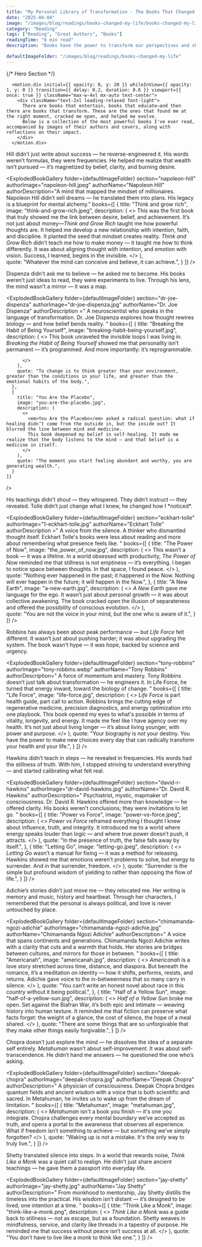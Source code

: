 ```yaml
---
title: "My Personal Library of Transformation - The Books That Changed Everything"
date: "2025-04-04"
image: "/images/blog/readings/books-changed-my-life/books-changed-my-life.jpg"
category: "Reading"
tags: ["Reading", "Great Authors", "Books"]
readingTime: "6 min read"
description: "​Books have the power to transform our perspectives and shape our lives. Here are some of my favorite books and authors who have profoundly impacted me:"

defaultImageFolder: "/images/blog/readings/books-changed-my-life"
---
```








<script type="application/ld+json">{`
{
  "@context": "https://schema.org",
  "@type": "BlogPosting",
  "headline": "My Personal Library of Transformation: The Books That Changed Everything"",
  "image": ["/images/blog/readings/books-changed-my-life/books-changed-my-life.jpg"],
  "datePublished": "2023-09-24",
  "author": { "@type": "Person", "name": "Amadou" },
  "publisher": {
    "@type": "Organization",
    "name": "Amadou Mamane",
    "logo": { "@type": "ImageObject", "url": "https://amadoumamane.fr/images/profile.jpeg" }
  },
  "description": "​Books have the power to transform our perspectives and shape our lives. Here are some of my favorite books and authors who have profoundly impacted me"
}
`}</script>

<main className="min-h-screen w-full bg-secondary-light dark:bg-primary-dark text-gray-900 dark:text-gray-50 overflow-x-hidden transition-colors duration-300">





{/* Hero Section */}
 
  <Section >

  
      <motion.div initial={{ opacity: 0, y: 20 }} whileInView={{ opacity: 1, y: 0 }} transition={{ delay: 0.2, duration: 0.6 }} viewport={{ once: true }} className="max-w-4xl mx-auto text-center">
        <div className="text-2xl leading-relaxed font-light">
          There are books that entertain, books that educate—and then there are books that transform. These are the ones that found me at the right moment, cracked me open, and helped me evolve. 
          Below is a collection of the most powerful books I've ever read, accompanied by images of their authors and covers, along with reflections on their impact.​
        </div>
      </motion.div>

  </Section>

<SectionDivider />

<div className="w-24 h-1 mx-auto bg-gradient-to-r from-indigo-400 to-purple-400 mt-32 rounded-full dark:hidden" />


<Section title="💼  Napoleon Hill – The Inner Architect of Wealth" marginTop = 'mt-4'>
  <div className="text-center max-w-3xl mx-auto mb-10 mt-8">
    <p className="text-xl text-gray-600 dark:text-gray-300 leading-relaxed">
      Hill didn’t just write about success — he reverse-engineered it. His words weren’t formulas, they were frequencies. He helped me realize that wealth isn’t pursued — it’s magnetized by belief, clarity, and burning desire.
    </p>
  </div>

  <ExplodedBookGallery
    folder={defaultImageFolder}
    section="napoleon-hill"
    authorImage="napoleon-hill.jpeg"
    authorName="Napoleon Hill"
    authorDescription="A mind that mapped the mindset of millionaires. Napoleon Hill didn’t sell dreams — he translated them into plans. His legacy is a blueprint for mental alchemy."
    books={[
      {
        title: "Think and grow rich",
        image: "think-and-grow-rich.jpeg",
        description: (
          <>
          This was the first book that truly showed me the link between desire, belief, and achievement. It’s not just about money—<em>Think and Grow Rich</em>  taught me how powerful thoughts are. It helped me develop a new relationship with intention, faith, and discipline. It planted the seed that mindset creates reality.
            <em>Think and Grow Rich</em> didn’t teach me how to make money — it taught me how to think differently. It was about aligning thought with intention, and emotion with vision. Success, I learned, begins in the invisible.
          </>
        ),   
        quote: "Whatever the mind can conceive and believe, it can achieve.",
      }
    ]}
  />
</Section>




<SectionDivider />






<Section title="🧠 Dr. Joe Dispenza – Rerouting Reality from the Inside Out" marginTop = 'mt-0'>
  <div className="text-center max-w-3xl mx-auto mb-10 mt-8">
    <p className="text-xl text-gray-600 dark:text-gray-300 leading-relaxed">
      Dispenza didn't ask me to believe — he asked me to become. His books weren’t just ideas to read, they were experiments to live. Through his lens, the mind wasn’t a mirror — it was a map.
    </p>
  </div>

  <ExplodedBookGallery
    folder={defaultImageFolder}
    section="dr-joe-dispenza"
    authorImage="dr-joe-dispenza.jpg"
    authorName="Dr. Joe Dispenza"
    authorDescription ="
            A neuroscientist who speaks in the language of transformation. Dr. Joe Dispenza explores how thought rewires biology — and how belief bends reality.
      "
    books={[
      {
        title: "Breaking the Habit of Being Yourself",
        image: "breaking-habit-being-yourself.jpg",
        description: (
          <>
            This book unraveled the invisible loops I was living in. <em>Breaking the Habit of Being Yourself</em> showed me that personality isn’t permanent — it’s programmed. And more importantly: it’s reprogrammable.


          </>
        ),       
        quote: "To change is to think greater than your environment, greater than the conditions in your life, and greater than the emotional habits of the body.",
      },
      {
        title: "You Are the Placebo",
        image: "you-are-the-placebo.jpg",
        description: (
          <>
            <em>You Are the Placebo</em> asked a radical question: what if healing didn’t come from the outside in, but the inside out? It blurred the line between mind and medicine.
            This book deepened my belief in self-healing. It made me realize that the body listens to the mind — and that belief is a medicine in itself.
          </>
        ),   
        quote: "The moment you start feeling abundant and worthy, you are generating wealth.",
      }
    ]}
  />
</Section>

<SectionDivider />


<Section title="🧘‍♂️  Eckhart Tolle – A Quiet Revolution" marginTop = 'mt-0'>
  <div className="text-center max-w-3xl mx-auto mb-10 mt-8">
    <p className="text-xl text-gray-600 dark:text-gray-300 leading-relaxed">
      His teachings didn’t shout — they whispered. They didn’t instruct — they revealed. Tolle didn’t just change what I knew, he changed how I *noticed*.
    </p>
  </div>

  <ExplodedBookGallery
    folder={defaultImageFolder}
    section="eckhart-tolle"
    authorImage="1-eckhart-tolle.jpg"
    authorName="Eckhart Tolle"
    authorDescription ="
      A voice from the silence. A thinker who dismantled thought itself. Eckhart Tolle's books were less about reading and more about remembering what presence feels like.
      "
    books={[
      {
        title: "The Power of Now",
        image: "the_power_of_now.jpg",
        description: (
          <>
            This wasn’t a book — it was a lifeline. In a world obsessed with productivity, <em>The Power of Now</em> reminded me that stillness is not emptiness — it’s everything. I began to notice space between thoughts. In that space, I found peace.
          </>
        ),       
         quote: "Nothing ever happened in the past; it happened in the Now. Nothing will ever happen in the future; it will happen in the Now.",
      },
      {
        title: "A New Earth",
        image: "a-new-earth.jpg",
        description: (
          <>
          <em>A New Earth</em> gave me language for the ego. It wasn’t just about personal growth — it was about collective awakening. The book cracked open the illusion of separateness and offered the possibility of conscious evolution.
          </>
        ),   
        quote: "You are not the voice in your mind, but the one who is aware of it.",
      }
    ]}
  />
</Section>


<SectionDivider />



<Section title="🔥 Tony Robbins – Vitality as Strategy" marginTop = 'mt-0'>
  <div className="text-center max-w-3xl mx-auto mb-10 mt-8">
    <p className="text-xl text-gray-600 dark:text-gray-300 leading-relaxed">
      Robbins has always been about peak performance — but <em>Life Force</em> felt different. It wasn’t just about pushing harder; it was about upgrading the system. The book wasn’t hype — it was hope, backed by science and urgency.
    </p>
  </div>

  <ExplodedBookGallery
    folder={defaultImageFolder}
    section="tony-robbins"
    authorImage="tony-robbins.webp"
    authorName="Tony Robbins"
    authorDescription="
      A force of momentum and mastery. Tony Robbins doesn’t just talk about transformation — he engineers it. In Life Force, he turned that energy inward, toward the biology of change.
    "
    books={[
      {
        title: "Life Force",
        image: "life-force.jpg",
        description: (
          <>
            <em>Life Force</em> is part health guide, part call to action. Robbins brings the cutting edge of regenerative medicine, precision diagnostics, and energy optimization into one playbook. This book opened my eyes to what's possible in terms of vitality, longevity, and energy. It made me feel like I have agency over my health. It’s not just about living longer — it’s about living younger, with power and purpose.
          </>
        ),
        quote: "Your biography is not your destiny. You have the power to make new choices every day that can radically transform your health and your life.",
      }
    ]}
  />
</Section>


<SectionDivider />



<Section title="🕊️ Dr. David R. Hawkins – Mapping the Invisible Terrain" marginTop = 'mt-0'>
  <div className="text-center max-w-3xl mx-auto mb-10 mt-8">
    <p className="text-xl text-gray-600 dark:text-gray-300 leading-relaxed">
      Hawkins didn’t teach in steps — he revealed in frequencies. His words had the stillness of truth. With him, I stopped striving to understand everything — and started calibrating what felt real.
    </p>
  </div>

  <ExplodedBookGallery
    folder={defaultImageFolder}
    section="david-r-hawkins"
    authorImage="dr-david-hawkins.jpg"
    authorName="Dr. David R. Hawkins"
    authorDescription="
      Psychiatrist, mystic, mapmaker of consciousness. Dr. David R. Hawkins offered more than knowledge — he offered clarity. His books weren’t conclusions; they were invitations to let go.
    "
    books={[
      {
        title: "Power vs Force",
        image: "power-vs-force.jpeg",
        description: (
          <>
            <em>Power vs Force</em> reframed everything I thought I knew about influence, truth, and integrity. It introduced me to a world where energy speaks louder than logic — and where true power doesn’t push, it attracts.
          </>
        ),
        quote: "In the presence of truth, the false falls away by itself.",
      },
      {
        title: "Letting Go",
        image: "letting-go.jpeg",
        description: (
          <>
            <em>Letting Go</em> wasn’t a manual for fixing — it was a method for releasing. Hawkins showed me that emotions weren’t problems to solve, but energy to surrender. And in that surrender, freedom.
          </>
        ),
        quote: "Surrender is the simple but profound wisdom of yielding to rather than opposing the flow of life.",
      }
    ]}
  />
</Section>


<SectionDivider />


<Section title="🌍 Chimamanda Ngozi Adichie – Stories That Carry Home" marginTop = 'mt-0'>
  <div className="text-center max-w-3xl mx-auto mb-10 mt-8">
    <p className="text-xl text-gray-600 dark:text-gray-300 leading-relaxed">
      Adichie’s stories didn’t just move me — they relocated me. Her writing is memory and music, history and heartbeat. Through her characters, I remembered that the personal is always political, and love is never untouched by place.
    </p>
  </div>

  <ExplodedBookGallery
    folder={defaultImageFolder}
    section="chimamanda-ngozi-adichie"
    authorImage="chimamanda-ngozi-adichie.jpg"
    authorName="Chimamanda Ngozi Adichie"
    authorDescription="
      A voice that spans continents and generations. Chimamanda Ngozi Adichie writes with a clarity that cuts and a warmth that holds. Her stories are bridges between cultures, and mirrors for those in between.
    "
    books={[
      {
        title: "Americanah",
        image: "americanah.jpg",
        description: (
          <>
            <em>Americanah</em> is a love story stretched across time, distance, and diaspora. But beneath the romance, it’s a meditation on identity — how it shifts, performs, resists, and returns. Adichie gave voice to the in-betweenness that so many carry in silence.
          </>
        ),
        quote: "You can’t write an honest novel about race in this country without it being political.",
      },
      {
        title: "Half of a Yellow Sun",
        image: "half-of-a-yellow-sun.jpg",
        description: (
          <>
            <em>Half of a Yellow Sun</em> broke me open. Set against the Biafran War, it’s both epic and intimate — weaving history into human texture. It reminded me that fiction can preserve what facts forget: the weight of a glance, the cost of silence, the hope of a meal shared.
          </>
        ),
        quote: "There are some things that are so unforgivable that they make other things easily forgivable.",
      }
    ]}
  />
</Section>



<SectionDivider />





<Section title="🌌 Deepak Chopra – Beyond the Known Self" marginTop = 'mt-0'>
  <div className="text-center max-w-3xl mx-auto mb-10 mt-8" >
    <p className="text-xl text-gray-600 dark:text-gray-300 leading-relaxed">
      Chopra doesn’t just explore the mind — he dissolves the idea of a separate self entirely. <em>Metahuman</em> wasn’t about self-improvement. It was about self-transcendence. He didn’t hand me answers — he questioned the one who’s asking.
    </p>
  </div>

  <ExplodedBookGallery
    folder={defaultImageFolder}
    section="deepak-chopra"
    authorImage="deepak-chopra.jpg"
    authorName="Deepak Chopra"
    authorDescription="
      A physician of consciousness. Deepak Chopra bridges quantum fields and ancient wisdom with a voice that is both scientific and sacred. In Metahuman, he invites us to wake up from the dream of limitation.
    "
    books={[
      {
        title: "Metahuman",
        image: "metahuman.jpg",
        description: (
          <>
            <em>Metahuman</em> isn't a book you finish — it's one you integrate. Chopra challenges every mental boundary we’ve accepted as truth, and opens a portal to the awareness that observes all experience. What if freedom isn’t something to achieve — but something we’ve simply forgotten?
          </>
        ),
        quote: "Waking up is not a mistake. It's the only way to truly live.",
      }
    ]}
  />
</Section>

<SectionDivider />


<Section title="🧘 Jay Shetty – Simplicity as Superpower" marginTop = 'mt-0'>
  <div className="text-center max-w-3xl mx-auto mb-10 mt-8">
    <p className="text-xl text-gray-600 dark:text-gray-300 leading-relaxed">
      Shetty translated silence into steps. In a world that rewards noise, <em>Think Like a Monk</em> was a quiet call to realign. He didn’t just share ancient teachings — he gave them a passport into everyday life.
    </p>
  </div>

  <ExplodedBookGallery
    folder={defaultImageFolder}
    section="jay-shetty"
    authorImage="jay-shetty.jpg"
    authorName="Jay Shetty"
    authorDescription="
      From monkhood to mentorship, Jay Shetty distills the timeless into the practical. His wisdom isn’t distant — it’s designed to be lived, one intention at a time.
    "
    books={[
      {
        title: "Think Like a Monk",
        image: "think-like-a-monk.png",
        description: (
          <>
            <em>Think Like a Monk</em> was a guide back to stillness — not as escape, but as a foundation. Shetty weaves in mindfulness, service, and clarity like threads in a tapestry of purpose. He reminded me that success without peace isn’t success at all.
          </>
        ),
        quote: "You don’t have to live like a monk to think like one.",
      }
    ]}
  />
</Section>




<AuthorBox name="Amadou" bio="Paris-based AI Engineer, Runner and Dancer. Sharing stories from the Track and the Terminal — Race recaps and AI deep dives." avatar="/images/profile.jpeg" />
<ShareButtons />









</main>
